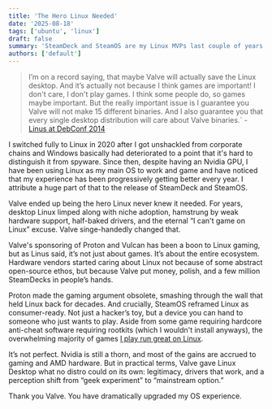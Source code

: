 ```yaml
---
title: 'The Hero Linux Needed'
date: '2025-08-18'
tags: ['ubuntu', 'linux']
draft: false
summary: 'SteamDeck and SteamOS are my Linux MVPs last couple of years.'
authors: ['default']
---
```


>I’m on a record saying, that maybe Valve will actually save the Linux desktop. And it’s actually not because I think games are important!
I don't care, I don't play games. I think some people do, so games maybe important. But the really important issue is I guarantee you Valve will not make 15 different binaries.
And I also guarantee you that every single desktop distribution will care about Valve binaries.` -
[Linus at DebConf 2014](https://www.youtube.com/watch?v=Pzl1B7nB9Kc&t=310s)

I switched fully to Linux in 2020 after I got unshackled from corporate chains and Windows basically had deteriorated to a point
that it's hard to distinguish it from spyware. Since then, despite having an Nvidia GPU, I have been using Linux as my main OS
to work and game and have noticed that my experience has been progressively getting better every year. I attribute
a huge part of that to the release of SteamDeck and SteamOS.

Valve ended up being the hero Linux never knew it needed. For years, desktop Linux limped along with niche adoption,
hamstrung by weak hardware support, half-baked drivers, and the eternal “I can't game on Linux” excuse. Valve singe-handedly changed that.

Valve's sponsoring of Proton and Vulcan has been a boon to Linux gaming, but as Linus said, it’s not just about games. It’s about the entire ecosystem.
Hardware vendors started caring about Linux not because of some abstract open-source ethos, but because Valve put money, polish, and a few million SteamDecks in people’s hands.

Proton made the gaming argument obsolete, smashing through the wall that held Linux back for decades. And crucially,
SteamOS reframed Linux as consumer-ready. Not just a hacker’s toy, but a device you can hand to someone who just wants to play. Aside from some
game requiring hardcore anti-cheat software requiring rootkits (which I wouldn't install anyways), the overwhelming majority of games
[I play run great on Linux](https://www.protondb.com/).

It’s not perfect. Nvidia is still a thorn, and most of the gains are accrued to gaming
and AMD hardware. But in practical terms, Valve gave Linux Desktop what no distro could on its own: legitimacy, drivers
that work, and a perception shift from “geek experiment” to “mainstream option.”

Thank you Valve. You have dramatically upgraded my OS experience.